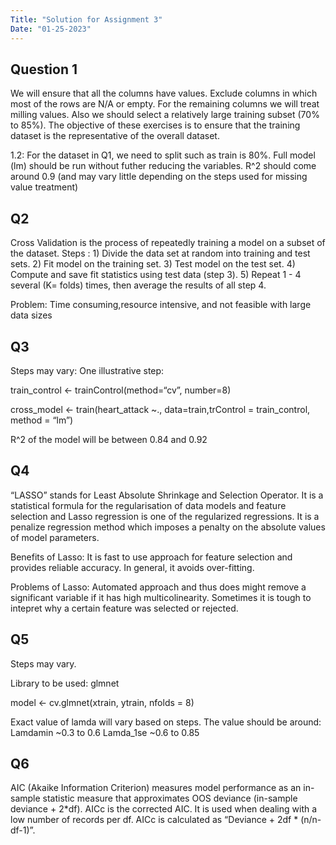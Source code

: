 ```yaml
---
Title: "Solution for Assignment 3"
Date: "01-25-2023"
---
```


## Question 1
We will ensure that all the columns have values. Exclude columns in which most of the rows are N/A or empty. For the remaining columns we will treat milling values. Also we should select a relatively large training subset (70% to 85%). The objective of these exercises is to ensure that the training dataset is the representative of the overall dataset.


1.2: For the dataset in Q1, we need to split such as train is 80%. Full model (lm) should be run without futher reducing the variables. R^2 should come around 0.9 (and may vary little depending on the steps used for missing value treatment)


## Q2
Cross Validation is the process of repeatedly training a model on a subset of the dataset. 
Steps : 
1) Divide the data set at random into training and test sets.
2) Fit model on the training set.
3) Test model on the test set.
4) Compute and save fit statistics using test data (step 3).
5) Repeat 1 - 4 several (K= folds) times, then average the results of all step 4.

Problem: Time consuming,resource intensive, and not feasible with large data sizes


## Q3

Steps may vary: One illustrative step:

train_control <- trainControl(method="cv", number=8)

cross_model <- train(heart_attack ~., data=train,trControl = train_control, method = "lm")

R^2 of the model will be between 0.84 and 0.92

## Q4

“LASSO” stands for Least Absolute Shrinkage and Selection Operator. It is a statistical formula for the regularisation of data models and feature selection and Lasso regression is one of the regularized regressions. It is a penalize regression method which imposes a penalty on the absolute values of model parameters.
 
Benefits of Lasso: It is fast to use approach for feature selection and provides reliable accuracy. In general, it avoids over-fitting.

Problems of Lasso: Automated approach and thus does might remove a significant variable if it has high multicolinearity. Sometimes it is tough to intepret why a certain feature was selected or rejected.


## Q5
Steps may vary.

Library to be used: glmnet

model <- cv.glmnet(xtrain, ytrain, nfolds = 8)

Exact value of lamda will vary based on steps. The value should be around:
Lamdamin ~0.3 to 0.6
Lamda_1se ~0.6 to 0.85


## Q6
AIC (Akaike Information Criterion) measures model performance as an in-sample statistic measure that approximates OOS deviance (in-sample deviance + 2*df). 
AICc is the corrected AIC. It is used when dealing with a low number of records per df. AICc is calculated as “Deviance + 2df * (n/n-df-1)”.


